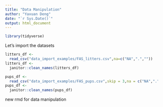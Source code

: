 ```yaml
---
title: "Data Manipulation"
author: "Yaxuan Deng"
date: "`r Sys.Date()`"
output: html_document
---
```


```r
library(tidyverse)
```

Let's import the datasets

```r
litters_df <- 
  read_csv("data_import_examples/FAS_litters.csv",na=c("NA",".",""))
litters_df <- 
  janitor::clean_names(litters_df)

pups_df <- 
  read_csv("data_import_examples/FAS_pups.csv",skip = 3,na = c("NA",".",""))
pups_df <- 
  janitor::clean_names(pups_df)
```

new rmd for data manipulation